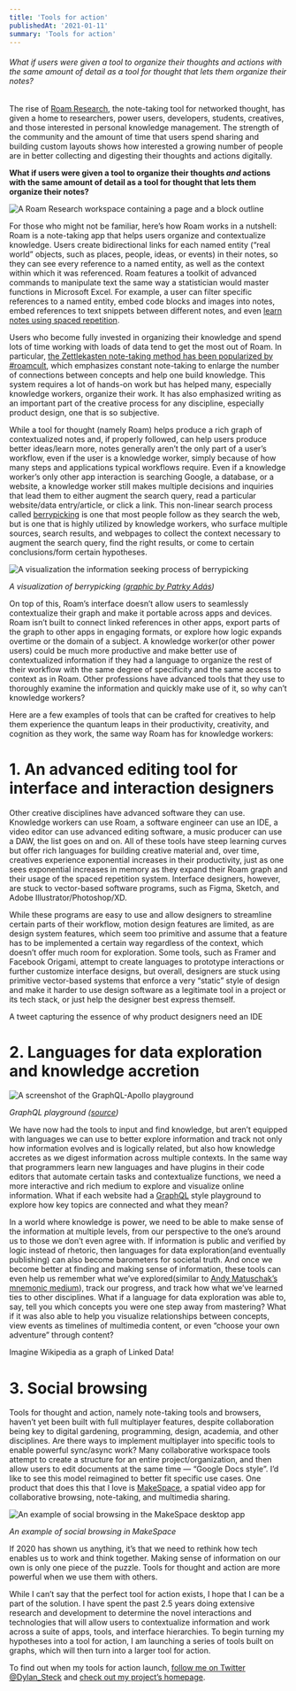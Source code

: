 ```yaml
---
title: 'Tools for action'
publishedAt: '2021-01-11'
summary: 'Tools for action'
---
```


###### What if users were given a tool to organize their thoughts and actions with the same amount of detail as a tool for thought that lets them organize their notes?

The rise of [Roam Research](https://roamresearch.com/), the note-taking tool for networked thought, has given a home to researchers, power users, developers, students, creatives, and those interested in personal knowledge management. The strength of the community and the amount of time that users spend sharing and building custom layouts shows how interested a growing number of people are in better collecting and digesting their thoughts and actions digitally.

**What if users were given a tool to organize their thoughts _and_ actions with the same amount of detail as a tool for thought that lets them organize their notes?**

![A Roam Research workspace containing a page and a block outline](https://res.cloudinary.com/dz3c2rl2o/image/upload/v1704142857/media/RoamResearchWorkspace.png)

For those who might not be familiar, here’s how Roam works in a nutshell: Roam is a note-taking app that helps users organize and contextualize knowledge. Users create bidirectional links for each named entity (“real world” objects, such as places, people, ideas, or events) in their notes, so they can see every reference to a named entity, as well as the context within which it was referenced. Roam features a toolkit of advanced commands to manipulate text the same way a statistician would master functions in Microsoft Excel. For example, a user can filter specific references to a named entity, embed code blocks and images into notes, embed references to text snippets between different notes, and even [learn notes using spaced repetition](https://nesslabs.com/spaced-repetition-roam-research).

Users who become fully invested in organizing their knowledge and spend lots of time working with loads of data tend to get the most out of Roam. In particular, [the Zettlekasten note-taking method has been popularized by #roamcult](https://eugeneyan.com/writing/note-taking-zettelkasten/), which emphasizes constant note-taking to enlarge the number of connections between concepts and help one build knowledge. This system requires a lot of hands-on work but has helped many, especially knowledge workers, organize their work. It has also emphasized writing as an important part of the creative process for any discipline, especially product design, one that is so subjective.

While a tool for thought (namely Roam) helps produce a rich graph of contextualized notes and, if properly followed, can help users produce better ideas/learn more, notes generally aren’t the only part of a user’s workflow, even if the user is a knowledge worker, simply because of how many steps and applications typical workflows require. Even if a knowledge worker’s only other app interaction is searching Google, a database, or a website, a knowledge worker still makes multiple decisions and inquiries that lead them to either augment the search query, read a particular website/data entry/article, or click a link. This non-linear search process called [berrypicking](https://www.researchgate.net/publication/237730116_'Berrypicking'_in_History_A_user-centered_approach_to_bibliographic_interfaces) is one that most people follow as they search the web, but is one that is highly utilized by knowledge workers, who surface multiple sources, search results, and webpages to collect the context necessary to augment the search query, find the right results, or come to certain conclusions/form certain hypotheses.

![A visualization the information seeking process of berrypicking](https://res.cloudinary.com/dz3c2rl2o/image/upload/v1704142851/media/BerrypickingSearch.png)

*A visualization of berrypicking ([graphic by Patrky Adás](https://medium.com/free-code-camp/browserhistory-2abad38022b1#.5aezub8z2))*

On top of this, Roam’s interface doesn’t allow users to seamlessly contextualize their graph and make it portable across apps and devices. Roam isn’t built to connect linked references in other apps, export parts of the graph to other apps in engaging formats, or explore how logic expands overtime or the domain of a subject. A knowledge worker(or other power users) could be much more productive and make better use of contextualized information if they had a language to organize the rest of their workflow with the same degree of specificity and the same access to context as in Roam. Other professions have advanced tools that they use to thoroughly examine the information and quickly make use of it, so why can’t knowledge workers?

Here are a few examples of tools that can be crafted for creatives to help them experience the quantum leaps in their productivity, creativity, and cognition as they work, the same way Roam has for knowledge workers:

# 1. An advanced editing tool for interface and interaction designers

Other creative disciplines have advanced software they can use. Knowledge workers can use Roam, a software engineer can use an IDE, a video editor can use advanced editing software, a music producer can use a DAW, the list goes on and on. All of these tools have steep learning curves but offer rich languages for building creative material and, over time, creatives experience exponential increases in their productivity, just as one sees exponential increases in memory as they expand their Roam graph and their usage of the spaced repetition system. Interface designers, however, are stuck to vector-based software programs, such as Figma, Sketch, and Adobe Illustrator/Photoshop/XD.

While these programs are easy to use and allow designers to streamline certain parts of their workflow, motion design features are limited, as are design system features, which seem too primitive and assume that a feature has to be implemented a certain way regardless of the context, which doesn’t offer much room for exploration. Some tools, such as Framer and Facebook Origami, attempt to create languages to prototype interactions or further customize interface designs, but overall, designers are stuck using primitive vector-based systems that enforce a very “static” style of design and make it harder to use design software as a legitimate tool in a project or its tech stack, or just help the designer best express themself.

A tweet capturing the essence of why product designers need an IDE

# 2. Languages for data exploration and knowledge accretion

![A screenshot of the GraphQL-Apollo playground](https://res.cloudinary.com/dz3c2rl2o/image/upload/v1704142851/media/ApolloGraphQLPlayground.png)

*GraphQL playground ([source](https://www.gatsbyjs.com/docs/using-graphql-playground/))*

We have now had the tools to input and find knowledge, but aren’t equipped with languages we can use to better explore information and track not only how information evolves and is logically related, but also how knowledge accretes as we digest information across multiple contexts. In the same way that programmers learn new languages and have plugins in their code editors that automate certain tasks and contextualize functions, we need a more interactive and rich medium to explore and visualize online information. What if each website had a [GraphQL](https://graphql.org/) style playground to explore how key topics are connected and what they mean?

In a world where knowledge is power, we need to be able to make sense of the information at multiple levels, from our perspective to the one’s around us to those we don’t even agree with. If information is public and verified by logic instead of rhetoric, then languages for data exploration(and eventually publishing) can also become barometers for societal truth. And once we become better at finding and making sense of information, these tools can even help us remember what we’ve explored(similar to [Andy Matuschak’s mnemonic medium](https://numinous.productions/ttft)), track our progress, and track how what we’ve learned ties to other disciplines. What if a language for data exploration was able to, say, tell you which concepts you were one step away from mastering? What if it was also able to help you visualize relationships between concepts, view events as timelines of multimedia content, or even “choose your own adventure” through content?

Imagine Wikipedia as a graph of Linked Data!

# 3. Social browsing

Tools for thought and action, namely note-taking tools and browsers, haven’t yet been built with full multiplayer features, despite collaboration being key to digital gardening, programming, design, academia, and other disciplines. Are there ways to implement multiplayer into specific tools to enable powerful sync/async work? Many collaborative workspace tools attempt to create a structure for an entire project/organization, and then allow users to edit documents at the same time — “Google Docs style”. I’d like to see this model reimagined to better fit specific use cases. One product that does this that I love is [MakeSpace](https://makespace.fun/), a spatial video app for collaborative browsing, note-taking, and multimedia sharing.

![An example of social browsing in the MakeSpace desktop app](https://res.cloudinary.com/dz3c2rl2o/image/upload/v1704142854/media/MakeSpaceApp.png)

*An example of social browsing in MakeSpace*

If 2020 has shown us anything, it’s that we need to rethink how tech enables us to work and think together. Making sense of information on our own is only one piece of the puzzle. Tools for thought and action are more powerful when we use them with others.

While I can’t say that the perfect tool for action exists, I hope that I can be a part of the solution. I have spent the past 2.5 years doing extensive research and development to determine the novel interactions and technologies that will allow users to contextualize information and work across a suite of apps, tools, and interface hierarchies. To begin turning my hypotheses into a tool for action, I am launching a series of tools built on graphs, which will then turn into a larger tool for action.

To find out when my tools for action launch, [follow me on Twitter @Dylan_Steck](https://twitter.com/Dylan_Steck) and [check out my project’s homepage](http://www.withcortex.com/).